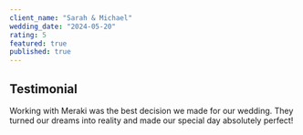 ```yaml
---
client_name: "Sarah & Michael"
wedding_date: "2024-05-20"
rating: 5
featured: true
published: true
---
```


## Testimonial

Working with Meraki was the best decision we made for our wedding. They turned our dreams into reality and made our special day absolutely perfect!
